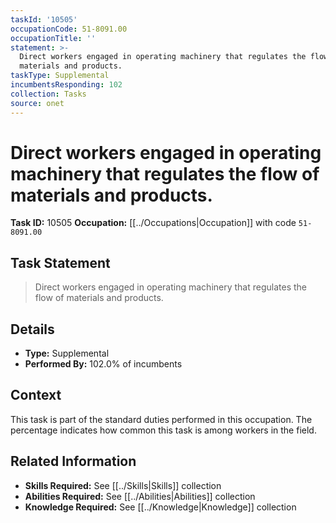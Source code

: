 ```yaml
---
taskId: '10505'
occupationCode: 51-8091.00
occupationTitle: ''
statement: >-
  Direct workers engaged in operating machinery that regulates the flow of
  materials and products.
taskType: Supplemental
incumbentsResponding: 102
collection: Tasks
source: onet
---
```

# Direct workers engaged in operating machinery that regulates the flow of materials and products.

**Task ID:** 10505
**Occupation:** [[../Occupations|Occupation]] with code `51-8091.00`

## Task Statement

> Direct workers engaged in operating machinery that regulates the flow of materials and products.

## Details

- **Type:** Supplemental
- **Performed By:** 102.0% of incumbents

## Context

This task is part of the standard duties performed in this occupation. The percentage indicates how common this task is among workers in the field.

## Related Information

- **Skills Required:** See [[../Skills|Skills]] collection
- **Abilities Required:** See [[../Abilities|Abilities]] collection
- **Knowledge Required:** See [[../Knowledge|Knowledge]] collection

